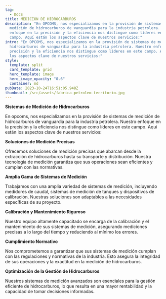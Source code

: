 ```yaml
---
tag:
  - Docs
title: MEDICION DE HIDROCARBUROS
description: "En OPCOMS, nos especializamos en la provisión de sistemas de
  medición de hidrocarburos de vanguardia para la industria petrolera. Nuestro
  enfoque en la precisión y la eficiencia nos distingue como líderes en este
  campo. Aquí están los aspectos clave de nuestros servicios:"
intro: "En OPCOMS, nos especializamos en la provisión de sistemas de medición de
  hidrocarburos de vanguardia para la industria petrolera. Nuestro enfoque en la
  precisión y la eficiencia nos distingue como líderes en este campo. Aquí están
  los aspectos clave de nuestros servicios:"
style:
  template: split
  card_template: grid
  hero_template: image
  hero_image_opacity: "0.6"
  container: md
pubDate: 2023-10-24T16:51:05.948Z
thumbnail: /src/assets/fabrica-petroleo-territorio.jpg
---
```

**Sistemas de Medición de Hidrocarburos**

En opcoms, nos especializamos en la provisión de sistemas de medición de hidrocarburos de vanguardia para la industria petrolera. Nuestro enfoque en la precisión y la eficiencia nos distingue como líderes en este campo. Aquí están los aspectos clave de nuestros servicios:

**Soluciones de Medición Precisas**

Ofrecemos soluciones de medición precisas que abarcan desde la extracción de hidrocarburos hasta su transporte y distribución. Nuestra tecnología de medición garantiza que sus operaciones sean eficientes y cumplan con las normativas.

**Amplia Gama de Sistemas de Medición**

Trabajamos con una amplia variedad de sistemas de medición, incluyendo medidores de caudal, sistemas de medición de tanques y dispositivos de calibración. Nuestras soluciones son adaptables a las necesidades específicas de su proyecto.

**Calibración y Mantenimiento Riguroso**

Nuestro equipo altamente capacitado se encarga de la calibración y el mantenimiento de sus sistemas de medición, asegurando mediciones precisas a lo largo del tiempo y reduciendo al mínimo los errores.

**Cumplimiento Normativo**

Nos comprometemos a garantizar que sus sistemas de medición cumplan con las regulaciones y normativas de la industria. Esto asegura la integridad de sus operaciones y la exactitud en la medición de hidrocarburos.

**Optimización de la Gestión de Hidrocarburos**

Nuestros sistemas de medición avanzados son esenciales para la gestión eficiente de hidrocarburos, lo que resulta en una mayor rentabilidad y la capacidad de tomar decisiones informadas.
